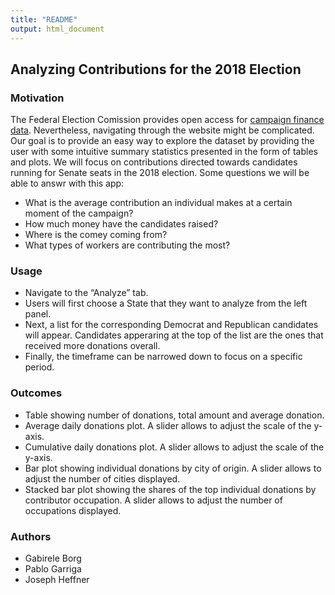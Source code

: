 ```yaml
---
title: "README"
output: html_document
---
```


## Analyzing Contributions for the 2018 Election

### Motivation

The Federal Election Comission provides open access for [campaign finance data](https://www.fec.gov/data/). Nevertheless, navigating through the website might be complicated.
Our goal is to provide an easy way to explore the dataset by providing the user with some intuitive summary statistics presented in the form of tables and plots.
We will focus on contributions directed towards candidates running for Senate seats in the 2018 election.
Some questions we will be able to answr with this app:

* What is the average contribution an individual makes at a certain moment of the campaign?
* How much money have the candidates raised?
* Where is the comey coming from?
* What types of workers are contributing the most?

### Usage

* Navigate to the "Analyze" tab.
* Users will first choose a State that they want to analyze from the left panel.
* Next, a list for the corresponding Democrat and Republican candidates will appear. Candidates apperaring at the top of the list are the ones that received more donations overall.
* Finally, the timeframe can be narrowed down to focus on a specific period.

### Outcomes

* Table showing number of donations, total amount and average donation.
* Average daily donations plot. A slider allows to adjust the scale of the y-axis.
* Cumulative daily donations plot. A slider allows to adjust the scale of the y-axis.
* Bar plot showing individual donations by city of origin. A slider allows to adjust the number of cities displayed.
* Stacked bar plot showing the shares of the top individual donations by contributor occupation. A slider allows to adjust the number of occupations displayed.

### Authors
* Gabirele Borg
* Pablo Garriga
* Joseph Heffner
